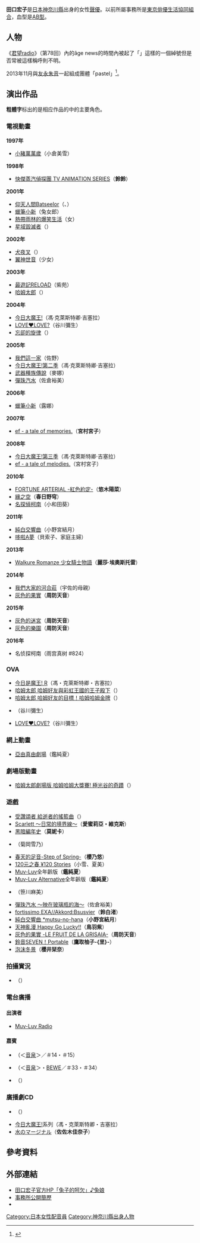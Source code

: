 {{配音員
|名字= 田口宏子
|圖像= 
|尺寸= 
|說明= 
|藝名= 
|外文名= 田口 宏子
|外文= ja
|羅馬拼音= 
|英文名= 
|本名=
|綽號= {{lang|ja|ちょふ}}
|配偶=
|出生地= {{JPN}}[[神奈川縣|神奈川縣]]
|出身地=
|血型= 
|生年= 1954
|生月= 11
|生日= 29
|歿年= 
|歿月= 
|歿日= 
|所屬= [[東京俳優生活協同組合|東京俳優生活協同組合]]
|配演語言= [[日語|日語]]
|活動時期= 1995年－
|出道作= 
|代表作= 宮村宮子（[[ef_-_a_fairy_tale_of_the_two.|ef - a tale of memories.]]）<br />悠木陽菜（[[FORTUNE_ARTERIAL|FORTUNE ARTERIAL -紅色約定-]]）<br />春日野穹（[[緣之空|緣之空]]）<br />周防天音（[[灰色的果實|灰色的果實]]）
|其他= 
}}
{{Japanese|japanese=田口 宏子|kana=たぐち ひろこ|romaji =Taguchi Hiroko}}
'''田口宏子'''{{BD|1954年|11月29日|catIdx=Taguchi Hiroko}}是[[日本|日本]][[神奈川縣|神奈川縣]]出身的女性[[聲優|聲優]]。以前所屬事務所是[[東京俳優生活協同組合|東京俳優生活協同組合]]，血型是[[AB型|AB型]]。

== 人物 ==
《[[君望radio|君望radio]]》（第78回）內的âge news的時間內被起了「{{lang|ja|ひろこっくす}}」這樣的一個綽號但是否常被這樣稱呼則不明。

2013年11月與[[友永朱音|友永朱音]]一起組成團體「pastel」<ref>{{Cite web|url=http://blog.livedoor.jp/bunnyyawn/archives/2013-11.html|title=12月2日デビュ～。|website=田口宏子BLOG「兔子的呵欠」|date=2013-11-30|accessdate=2020-01-07|archive-date=2019-03-07|archive-url=https://web.archive.org/web/20190307194716/http://blog.livedoor.jp/bunnyyawn/archives/2013-11.html|dead-url=no}}</ref>。

== 演出作品 ==
'''粗體字'''标出的是相应作品的中的主要角色。
=== 電視動畫 ===
'''1997年'''
* [[小豬萬萬歲|小豬萬萬歲]]（小倉美雪）
'''1998年'''
* [[快傑蒸汽偵探團#動畫|快傑蒸汽偵探團 TV ANIMATION SERIES]]（'''鈴鈴'''）
'''2001年'''
* [[仰天人間Batseelor|仰天人間Batseelor]]（{{lang|ja|やまび娘/やま巫女}}、{{lang|ja|ハロウィッチ}}）
* [[蠟筆小新#動畫|蠟筆小新]]（兔女郎）
* [[熱帶雨林的爆笑生活|熱帶雨林的爆笑生活]]（女） 
* [[星域毀滅者|星域毀滅者]]（{{lang|ja|ケティ}}）
'''2002年'''
* [[犬夜叉|犬夜叉]]（{{lang|ja|セリナ}}）
* [[翼神世音|翼神世音]]（少女）
'''2003年'''
* [[最遊記#電視動畫「最遊記RELOAD」|最遊記RELOAD]]（紫苑）
* [[哈姆太郎#動畫|哈姆太郎]]（{{lang|ja|にじハムくん}}）
'''2004年'''
* [[魔之系列#電視動畫|今日大魔王!]]（馮·克萊斯特卿·吉塞拉） 
* [[超變身巫女祈鬥士|LOVE♥LOVE?]]（谷川彌生）
* [[忘卻的旋律|忘卻的旋律]]（{{lang|ja|ユウ}}）
'''2005年'''
* [[我們這一家|我們這一家]]（佐野）
* [[魔之系列#電視動畫|今日大魔王!第二季]]（馮·克萊斯特卿·吉塞拉）
* [[武器種族傳說|武器種族傳說]]（麥娜）
* [[彈珠汽水_(遊戲)|彈珠汽水]]（佐倉裕美）
'''2006年'''
* [[蠟筆小新#動畫|蠟筆小新]]（露娜）
'''2007年'''
* [[ef_-_a_fairy_tale_of_the_two.|ef - a tale of memories.]]（'''宮村宮子'''）
'''2008年'''
* [[魔之系列#電視動畫|今日大魔王!第三季]]（馮·克萊斯特卿·吉塞拉）
* [[ef_-_a_fairy_tale_of_the_two.|ef - a tale of melodies.]]（宮村宮子）
'''2010年'''
* [[FORTUNE_ARTERIAL|FORTUNE ARTERIAL -紅色約定-]]（'''悠木陽菜'''）
* [[緣之空|緣之空]]（'''春日野穹'''）
* [[名侦探柯南_(动画)|名探偵柯南]]（小和田葵）
'''2011年'''
* [[純白交響曲|純白交響曲]]（小野宮結月）
* [[哆啦A夢|哆啦A夢]]（貝索子、家庭主婦）
'''2013年'''
* [[Walkure_Romanze_少女騎士物語|Walkure Romanze 少女騎士物語]]（'''麗莎·埃奧斯托雷'''）
'''2014年'''
* [[我們大家的河合莊|我們大家的河合莊]]（宇佐的母親）
* [[灰色的果實|灰色的果實]]（'''周防天音'''）
'''2015年'''
* [[灰色的迷宮|灰色的迷宮]]（'''周防天音'''）
* [[灰色的樂園|灰色的樂園]]（'''周防天音'''）
'''2016年'''
* 名侦探柯南（雨宫真树 #824）

=== OVA ===
* [[魔之系列#OVA|今日是魔王! R]]（馮・克萊斯特卿・吉塞拉）
* [[哈姆太郎|哈姆太郎 哈姆好友與彩虹王國的王子殿下]]（{{lang|ja|にじハムくん}}）
* [[哈姆太郎|哈姆太郎 哈姆好友的目標！哈姆哈姆金牌]]（{{lang|ja|にじハムくん}}）
* {{lang|ja|[[超變身巫女祈鬥士|ヒットをねらえ!]]}}（谷川彌生）
* [[超變身巫女祈鬥士|LOVE♥LOVE?]]（谷川彌生）

=== 網上動畫 ===
* [[亞由真由劇場|亞由真由劇場]]（鑑純夏）

=== 劇場版動畫 ===
* [[哈姆太郎|哈姆太郎劇場版 哈姆哈姆大獎賽! 極光谷的奇蹟]]（{{lang|ja|にじハムくん}}）

=== 遊戲 ===
* [[受讚頌者|受讚頌者 給逝者的搖籃曲]]（{{lang|ja|カムチャタール}}）
* [[Scarlett|Scarlett 〜日常的境界線〜]]（'''愛蜜莉亞・維克斯'''）
* [[黑暗編年史|黑暗編年史]]（'''莫妮卡'''）
* {{lang|ja|[[孿生物語|ツインズストーリー きみにつたえたくて…]]}}（菊岡雪乃）
* [[春天的足音|春天的足音-Step of Spring-]]（'''櫻乃悠'''）
* [[120元之春_¥120_Stories|120元之春 ¥120 Stories]]（小雪、夏美）
* [[Muv-Luv|Muv-Luv]]全年齡版（'''鑑純夏'''）
* [[Muv-Luv_Alternative|Muv-Luv Alternative]]全年齡版（'''鑑純夏'''）
* {{lang|ja|[[まぼろし月夜|まぼろし月夜]]}}（笹川麻美）
* [[彈珠汽水_(遊戲)|彈珠汽水 〜映在玻璃瓶的海〜]]（佐倉裕美）
* [[fortissimo/Akkord:Bsusvier|fortissimo EXA//Akkord:Bsusvier]]（'''鈴白渚'''）
* [[純白交響曲|純白交響曲 *mutsu-no-hana]]（'''小野宮結月'''）
* [[天神亂漫|天神亂漫 Happy Go Lucky!!]]（'''鳥羽紫'''）
* [[灰色的果實|灰色的果實 -LE FRUIT DE LA GRISAIA-]]（'''周防天音'''）
* [[鈴音SEVEN！|鈴音SEVEN！Portable]]（'''鷹取柚子-{里}-'''）
* [[泡沫冬景|泡沫冬景]]（'''櫻井栞奈'''）

<!--
=== 替角 ===
=== 特攝 ===
-->

=== 拍攝實況 ===
* {{lang|ja|[[ベビスマ|ベビスマ]]}}（{{lang|ja|声あて}}）

=== 電台廣播 ===
==== 出演者 ====
* [[Muv-Luv_Radio|Muv-Luv Radio]]

==== 嘉賓 ====
* {{lang|ja|[[ゆみこ&ゆうなのえふメモらじお|ゆみこ&ゆうなのえふメモらじお]]}}（＜[[音泉|音泉]]＞／＃14・＃15） 
* {{lang|ja|[[佐藤利奈のあの空で逢いましょう♪F|佐藤利奈のあの空で逢いましょう♪F]]}}（＜[[音泉|音泉]]＞・[[BEWE|BEWE]]／＃33・＃34） 
* {{lang|ja|[[君のぞらじお#インターネット放送|アージュニュースの時間の時間]]}}（{{lang|ja|[[君のぞらじお|君のぞらじお]]内番組}}）

=== 廣播劇CD ===
* {{lang|ja|[[受讚頌者|うたわれるもの オリジナルドラマ 〜トゥスクルの財宝〜]]}}（{{lang|ja|カムチャタール}}）
* [[魔之系列|今日大魔王!]]系列（馮・克萊斯特卿・吉塞拉）
* [[水のマージナル|水のマージナル]]（'''佐佐木佳奈子'''）

== 參考資料 ==
{{Reflist|2}}

== 外部連結 ==
* [http://www6.plala.or.jp/usagi-girl/ 田口宏子官方HP「兔子的呵欠」♪兔娘] {{Wayback|url=http://www6.plala.or.jp/usagi-girl/ |date=20081013152608 }}{{ja}}
* [https://web.archive.org/web/20080604161424/http://haikyo.or.jp/PROFILE/woman/11482.html 事務所公開簡歷]{{ja}}
* {{Twitter|_HIROKOCCUS_|田口宏子}}

{{東京俳優生活協同組合}}
{{DEFAULTSORT:Takushi Hiroko}}

[[Category:日本女性配音員|Category:日本女性配音員]]
[[Category:神奈川縣出身人物|Category:神奈川縣出身人物]]